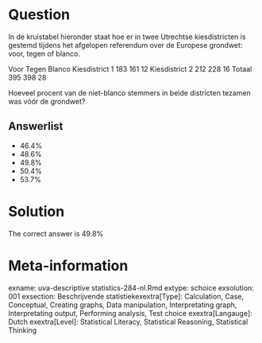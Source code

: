 Question
========

In de kruistabel hieronder staat hoe er in twee Utrechtse kiesdistricten is gestemd tijdens het afgelopen referendum over de Europese grondwet: voor, tegen of blanco.

Voor Tegen Blanco
Kiesdistrict 1 183 161 12
Kiesdistrict 2 212 228 16
Totaal 395 398 28

Hoeveel procent van de niet-blanco stemmers in beide districten tezamen was vóór de grondwet? 

Answerlist
----------
* 46.4%
* 48.6%
* 49.8%
* 50.4%
* 53.7%

Solution
========

The correct answer is  49.8% 

Meta-information
================
exname: uva-descriptive statistics-284-nl.Rmd 
extype: schoice 
exsolution: 001 
exsection: Beschrijvende statistiekexextra[Type]: Calculation, Case, Conceptual, Creating graphs, Data manipulation, Interpretating graph, Interpretating output, Performing analysis, Test choice 
exextra[Langauge]: Dutch 
exextra[Level]: Statistical Literacy, Statistical Reasoning, Statistical Thinking 
